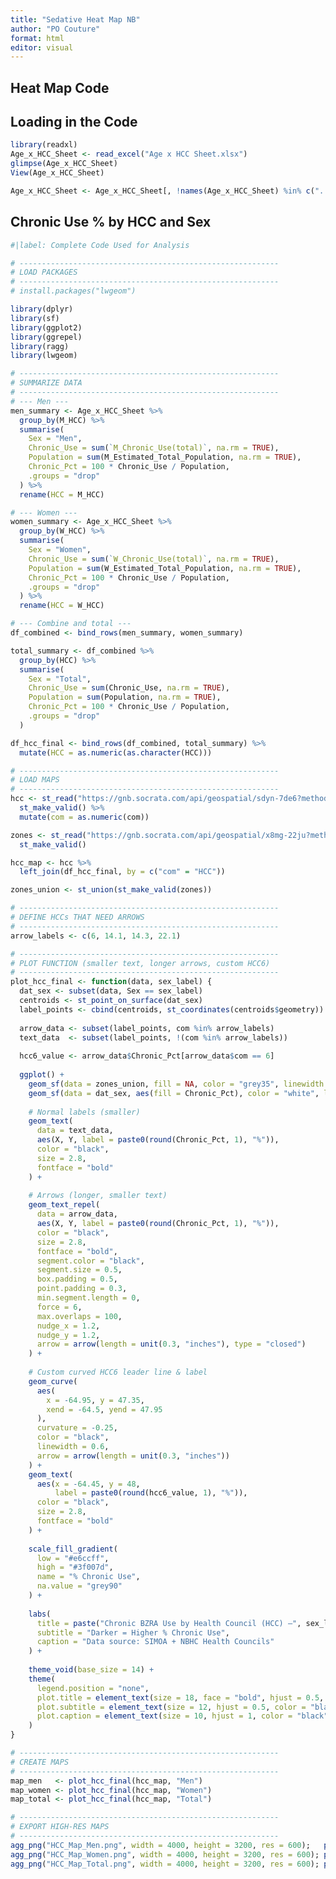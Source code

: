 ```yaml
---
title: "Sedative Heat Map NB"
author: "PO Couture"
format: html
editor: visual
---
```


## Heat Map Code

## Loading in the Code
```r
library(readxl)
Age_x_HCC_Sheet <- read_excel("Age x HCC Sheet.xlsx")
glimpse(Age_x_HCC_Sheet)
View(Age_x_HCC_Sheet)

Age_x_HCC_Sheet <- Age_x_HCC_Sheet[, !names(Age_x_HCC_Sheet) %in% c("...8", "...9")]
```

## Chronic Use % by HCC and Sex

```r
#|label: Complete Code Used for Analysis

# ----------------------------------------------------------
# LOAD PACKAGES
# ----------------------------------------------------------
# install.packages("lwgeom")

library(dplyr)
library(sf)
library(ggplot2)
library(ggrepel)
library(ragg)
library(lwgeom)  

# ----------------------------------------------------------
# SUMMARIZE DATA
# ----------------------------------------------------------
# --- Men ---
men_summary <- Age_x_HCC_Sheet %>%
  group_by(M_HCC) %>%
  summarise(
    Sex = "Men",
    Chronic_Use = sum(`M_Chronic_Use(total)`, na.rm = TRUE),
    Population = sum(M_Estimated_Total_Population, na.rm = TRUE),
    Chronic_Pct = 100 * Chronic_Use / Population,
    .groups = "drop"
  ) %>%
  rename(HCC = M_HCC)

# --- Women ---
women_summary <- Age_x_HCC_Sheet %>%
  group_by(W_HCC) %>%
  summarise(
    Sex = "Women",
    Chronic_Use = sum(`W_Chronic_Use(total)`, na.rm = TRUE),
    Population = sum(W_Estimated_Total_Population, na.rm = TRUE),
    Chronic_Pct = 100 * Chronic_Use / Population,
    .groups = "drop"
  ) %>%
  rename(HCC = W_HCC)

# --- Combine and total ---
df_combined <- bind_rows(men_summary, women_summary)

total_summary <- df_combined %>%
  group_by(HCC) %>%
  summarise(
    Sex = "Total",
    Chronic_Use = sum(Chronic_Use, na.rm = TRUE),
    Population = sum(Population, na.rm = TRUE),
    Chronic_Pct = 100 * Chronic_Use / Population,
    .groups = "drop"
  )

df_hcc_final <- bind_rows(df_combined, total_summary) %>%
  mutate(HCC = as.numeric(as.character(HCC)))

# ----------------------------------------------------------
# LOAD MAPS
# ----------------------------------------------------------
hcc <- st_read("https://gnb.socrata.com/api/geospatial/sdyn-7de6?method=export&format=GeoJSON", quiet = TRUE) %>%
  st_make_valid() %>%
  mutate(com = as.numeric(com))

zones <- st_read("https://gnb.socrata.com/api/geospatial/x8mg-22ju?method=export&format=GeoJSON", quiet = TRUE) %>%
  st_make_valid()

hcc_map <- hcc %>%
  left_join(df_hcc_final, by = c("com" = "HCC"))

zones_union <- st_union(st_make_valid(zones))

# ----------------------------------------------------------
# DEFINE HCCs THAT NEED ARROWS
# ----------------------------------------------------------
arrow_labels <- c(6, 14.1, 14.3, 22.1)

# ----------------------------------------------------------
# PLOT FUNCTION (smaller text, longer arrows, custom HCC6)
# ----------------------------------------------------------
plot_hcc_final <- function(data, sex_label) {
  dat_sex <- subset(data, Sex == sex_label)
  centroids <- st_point_on_surface(dat_sex)
  label_points <- cbind(centroids, st_coordinates(centroids$geometry))
  
  arrow_data <- subset(label_points, com %in% arrow_labels)
  text_data  <- subset(label_points, !(com %in% arrow_labels))
  
  hcc6_value <- arrow_data$Chronic_Pct[arrow_data$com == 6]
  
  ggplot() +
    geom_sf(data = zones_union, fill = NA, color = "grey35", linewidth = 0.8) +
    geom_sf(data = dat_sex, aes(fill = Chronic_Pct), color = "white", linewidth = 0.4) +
    
    # Normal labels (smaller)
    geom_text(
      data = text_data,
      aes(X, Y, label = paste0(round(Chronic_Pct, 1), "%")),
      color = "black",
      size = 2.8,
      fontface = "bold"
    ) +
    
    # Arrows (longer, smaller text)
    geom_text_repel(
      data = arrow_data,
      aes(X, Y, label = paste0(round(Chronic_Pct, 1), "%")),
      color = "black",
      size = 2.8,
      fontface = "bold",
      segment.color = "black",
      segment.size = 0.5,
      box.padding = 0.5,
      point.padding = 0.3,
      min.segment.length = 0,
      force = 6,
      max.overlaps = 100,
      nudge_x = 1.2,
      nudge_y = 1.2,
      arrow = arrow(length = unit(0.3, "inches"), type = "closed")
    ) +
    
    # Custom curved HCC6 leader line & label
    geom_curve(
      aes(
        x = -64.95, y = 47.35,
        xend = -64.5, yend = 47.95
      ),
      curvature = -0.25,
      color = "black",
      linewidth = 0.6,
      arrow = arrow(length = unit(0.3, "inches"))
    ) +
    geom_text(
      aes(x = -64.45, y = 48,
          label = paste0(round(hcc6_value, 1), "%")),
      color = "black",
      size = 2.8,
      fontface = "bold"
    ) +
    
    scale_fill_gradient(
      low = "#e6ccff",
      high = "#3f007d",
      name = "% Chronic Use",
      na.value = "grey90"
    ) +
    
    labs(
      title = paste("Chronic BZRA Use by Health Council (HCC) –", sex_label),
      subtitle = "Darker = Higher % Chronic Use",
      caption = "Data source: SIMOA + NBHC Health Councils"
    ) +
    
    theme_void(base_size = 14) +
    theme(
      legend.position = "none",
      plot.title = element_text(size = 18, face = "bold", hjust = 0.5, color = "black"),
      plot.subtitle = element_text(size = 12, hjust = 0.5, color = "black"),
      plot.caption = element_text(size = 10, hjust = 1, color = "black")
    )
}

# ----------------------------------------------------------
# CREATE MAPS
# ----------------------------------------------------------
map_men   <- plot_hcc_final(hcc_map, "Men")
map_women <- plot_hcc_final(hcc_map, "Women")
map_total <- plot_hcc_final(hcc_map, "Total")

# ----------------------------------------------------------
# EXPORT HIGH-RES MAPS
# ----------------------------------------------------------
agg_png("HCC_Map_Men.png", width = 4000, height = 3200, res = 600);   print(map_men);   dev.off()
agg_png("HCC_Map_Women.png", width = 4000, height = 3200, res = 600); print(map_women); dev.off()
agg_png("HCC_Map_Total.png", width = 4000, height = 3200, res = 600); print(map_total); dev.off()
```